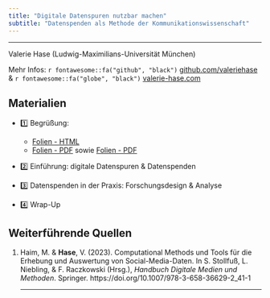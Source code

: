 ```yaml
---
title: "Digitale Datenspuren nutzbar machen"
subtitle: "Datenspenden als Methode der Kommunikationswissenschaft"
---
```


<hr>

Valerie Hase (Ludwig-Maximilians-Universität München)

Mehr Infos: `r fontawesome::fa("github", "black")` [github.com/valeriehase](https://github.com/valeriehase) & `r fontawesome::fa("globe", "black")` [valerie-hase.com](https://valerie-hase.com/)

## Materialien

-   1️⃣ Begrüßung:
    - [Folien - HTML](docs/01-begrüssung.html)
    - [Folien - PDF](pdf/print.pdf) sowie [Folien - PDF](docs/pdf/print.pdf)

-   2️⃣ Einführung: digitale Datenspuren & Datenspenden

-   3️⃣ Datenspenden in der Praxis: Forschungsdesign & Analyse

-   4️⃣ Wrap-Up

## Weiterführende Quellen

(1) Haim, M. & **Hase**, V. (2023). Computational Methods und Tools für die Erhebung und Auswertung von Social-Media-Daten. In S. Stollfuß, L. Niebling, & F. Raczkowski (Hrsg.), *Handbuch Digitale Medien und Methoden*. Springer. https://doi.org/10.1007/978-3-658-36629-2_41-1

    <hr>
